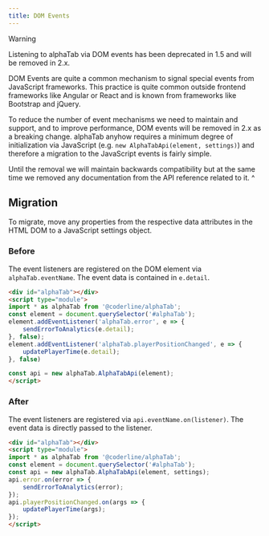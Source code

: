 ```yaml
--- 
title: DOM Events
---
```


> [!WARNING]
> Listening to alphaTab via DOM events has been deprecated in 1.5 and will be removed in 2.x. 

DOM Events are quite a common mechanism to signal special events from JavaScript frameworks. This practice
is quite common outside frontend frameworks like Angular or React and is known from frameworks like Bootstrap and jQuery.

To reduce the number of event mechanisms we need to maintain and support, and to improve performance, DOM events will be removed in 2.x as a breaking change.
alphaTab anyhow requires a minimum degree of initialization via JavaScript (e.g. `new AlphaTabApi(element, settings)`) and therefore a migration to the JavaScript events is fairly simple.

Until the removal we will maintain backwards compatibility but at the same time we removed any documentation from the API reference related to it. 
^
## Migration

To migrate, move any properties from the respective data attributes in the HTML DOM to a JavaScript settings object.

### Before

The event listeners are registered on the DOM element via `alphaTab.eventName`. The event data is contained in `e.detail`.

```html
<div id="alphaTab"></div>
<script type="module">
import * as alphaTab from '@coderline/alphaTab';
const element = document.querySelector('#alphaTab');
element.addEventListener('alphaTab.error', e => {
    sendErrorToAnalytics(e.detail);
}, false);
element.addEventListener('alphaTab.playerPositionChanged', e => {
    updatePlayerTime(e.detail);
}, false)

const api = new alphaTab.AlphaTabApi(element);
</script>
```

### After

The event listeners are registered via `api.eventName.on(listener)`. The event data is directly passed to the listener.

```html
<div id="alphaTab"></div>
<script type="module">
import * as alphaTab from '@coderline/alphaTab';
const element = document.querySelector('#alphaTab');
const api = new alphaTab.AlphaTabApi(element, settings);
api.error.on(error => {
    sendErrorToAnalytics(error);
});
api.playerPositionChanged.on(args => {
    updatePlayerTime(args);
});
</script>
```